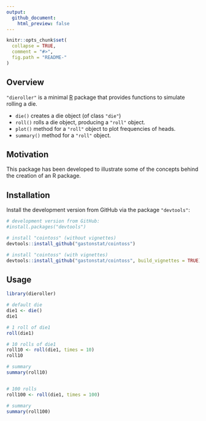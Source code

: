 ```yaml
---
output:
  github_document:
    html_preview: false
---
```


<!-- README.md is generated from README.Rmd. Please edit that file -->

```r
knitr::opts_chunk$set(
  collapse = TRUE,
  comment = "#>",
  fig.path = "README-"
)
```


## Overview

`"dieroller"` is a minimal [R](http://www.r-project.org/) package 
that provides functions to simulate rolling a die.

* `die()` creates a die object (of class `"die"`)
* `roll()` rolls a die object, producing a `"roll"` object.
* `plot()` method for a `"roll"` object to plot frequencies of heads.
* `summary()` method for a `"roll"` object.


## Motivation

This package has been developed to illustrate some of the concepts
behind the creation of an R package.


## Installation

Install the development version from GitHub via the package `"devtools"`:

```r
# development version from GitHub:
#install.packages("devtools") 

# install "cointoss" (without vignettes)
devtools::install_github("gastonstat/cointoss")

# install "cointoss" (with vignettes)
devtools::install_github("gastonstat/cointoss", build_vignettes = TRUE)
```


## Usage

```r
library(dieroller)

# default die
die1 <- die()
die1

# 1 roll of die1
roll(die1)

# 10 rolls of die1
roll10 <- roll(die1, times = 10)
roll10

# summary
summary(roll10)


# 100 rolls
roll100 <- roll(die1, times = 100)

# summary
summary(roll100)
```